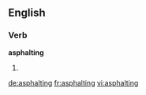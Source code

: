 ==English==

===Verb===
'''asphalting'''

# {{present participle of|asphalt}}

[[de:asphalting]]
[[fr:asphalting]]
[[vi:asphalting]]